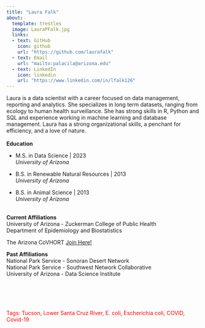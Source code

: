 ```yaml
---
title: "Laura Falk"
about: 
  template: trestles
  image: LauraPFalk.jpg
  links:
  - text: GitHub
    icon: github
    url: "https://github.com/laurafalk"
  - text: Email
    url: "mailto:palacila@arizona.edu"
  - text: LinkedIn
    icon: linkedin
    url: "https://www.linkedin.com/in/lfalk126"
---
```


Laura is a data scientist with a career focused on data management, reporting and analytics. She specializes in long term datasets, ranging from ecology to human health surveillance. She has strong skills in R, Python and SQL and experience working in machine learning and database management. Laura has a strong organizational skills, a penchant for efficiency, and a love of nature.     
<br>
**Education**

* M.S. in Data Science | 2023<br> *University of Arizona*

* B.S. in Renewable Natural Resources | 2013 <br> *University of Arizona*

* B.S. in Animal Science | 2013 <br>*University of Arizona*

<br>
**Current Affiliations**<br> 
University of Arizona - Zuckerman College of Public Health<br>
Department of Epidemiology and Biostatistics

The Arizona CoVHORT [Join Here!](https://covhort.arizona.edu/join)
 

**Past Affiliations** <br>
National Park Service - Sonoran Desert Network <br>
National Park Service - Southwest Network Collaborative <br>
University of Arizona - Data Science Institute <br>
<br>
<br>
<br>
<br>
<br>
<span style="color:red;">Tags: Tucson, Lower Santa Cruz River, E. coli, Escherichia coli, COVID, Covid-19 </span>